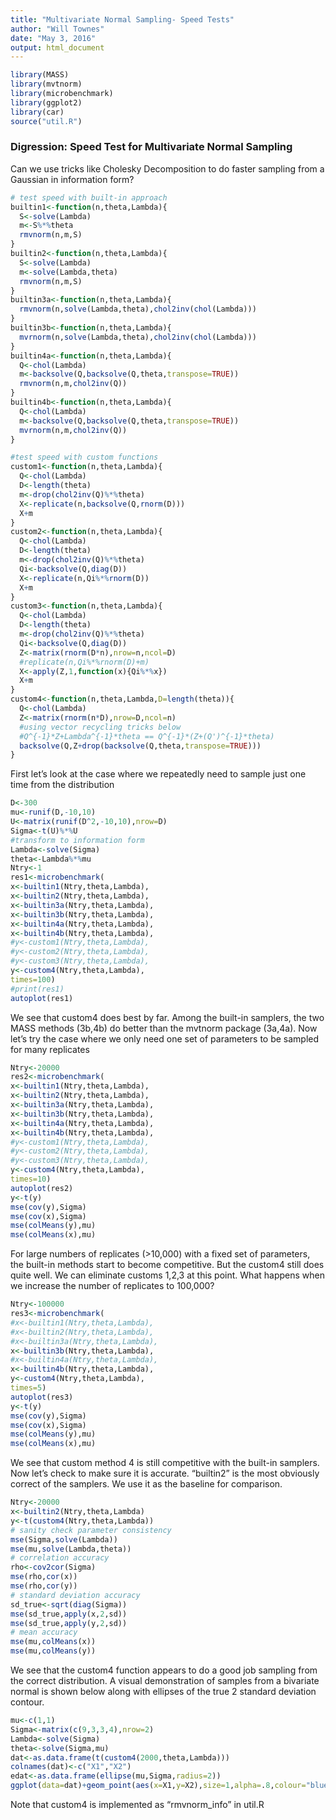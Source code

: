 ```yaml
---
title: "Multivariate Normal Sampling- Speed Tests"
author: "Will Townes"
date: "May 3, 2016"
output: html_document
---
```


```r
library(MASS)
library(mvtnorm)
library(microbenchmark)
library(ggplot2)
library(car)
source("util.R")
```

### Digression: Speed Test for Multivariate Normal Sampling

Can we use tricks like Cholesky Decomposition to do faster sampling from a Gaussian in information form?

```r
# test speed with built-in approach
builtin1<-function(n,theta,Lambda){
  S<-solve(Lambda)
  m<-S%*%theta
  rmvnorm(n,m,S)
}
builtin2<-function(n,theta,Lambda){
  S<-solve(Lambda)
  m<-solve(Lambda,theta)
  rmvnorm(n,m,S)
}
builtin3a<-function(n,theta,Lambda){
  rmvnorm(n,solve(Lambda,theta),chol2inv(chol(Lambda)))
}
builtin3b<-function(n,theta,Lambda){
  mvrnorm(n,solve(Lambda,theta),chol2inv(chol(Lambda)))
}
builtin4a<-function(n,theta,Lambda){
  Q<-chol(Lambda)
  m<-backsolve(Q,backsolve(Q,theta,transpose=TRUE))
  rmvnorm(n,m,chol2inv(Q))
}
builtin4b<-function(n,theta,Lambda){
  Q<-chol(Lambda)
  m<-backsolve(Q,backsolve(Q,theta,transpose=TRUE))
  mvrnorm(n,m,chol2inv(Q))
}

#test speed with custom functions
custom1<-function(n,theta,Lambda){
  Q<-chol(Lambda)
  D<-length(theta)
  m<-drop(chol2inv(Q)%*%theta)
  X<-replicate(n,backsolve(Q,rnorm(D)))
  X+m
}
custom2<-function(n,theta,Lambda){
  Q<-chol(Lambda)
  D<-length(theta)
  m<-drop(chol2inv(Q)%*%theta)
  Qi<-backsolve(Q,diag(D))
  X<-replicate(n,Qi%*%rnorm(D))
  X+m
}
custom3<-function(n,theta,Lambda){
  Q<-chol(Lambda)
  D<-length(theta)
  m<-drop(chol2inv(Q)%*%theta)
  Qi<-backsolve(Q,diag(D))
  Z<-matrix(rnorm(D*n),nrow=n,ncol=D)
  #replicate(n,Qi%*%rnorm(D)+m)
  X<-apply(Z,1,function(x){Qi%*%x})
  X+m
}
custom4<-function(n,theta,Lambda,D=length(theta)){
  Q<-chol(Lambda)
  Z<-matrix(rnorm(n*D),nrow=D,ncol=n)
  #using vector recycling tricks below
  #Q^{-1}*Z+Lambda^{-1}*theta == Q^{-1}*(Z+(Q')^{-1}*theta)
  backsolve(Q,Z+drop(backsolve(Q,theta,transpose=TRUE)))
}
```
First let's look at the case where we repeatedly need to sample just one time from the distribution
```r
D<-300
mu<-runif(D,-10,10)
U<-matrix(runif(D^2,-10,10),nrow=D)
Sigma<-t(U)%*%U
#transform to information form
Lambda<-solve(Sigma)
theta<-Lambda%*%mu
Ntry<-1
res1<-microbenchmark(
x<-builtin1(Ntry,theta,Lambda),
x<-builtin2(Ntry,theta,Lambda),
x<-builtin3a(Ntry,theta,Lambda),
x<-builtin3b(Ntry,theta,Lambda),
x<-builtin4a(Ntry,theta,Lambda),
x<-builtin4b(Ntry,theta,Lambda),
#y<-custom1(Ntry,theta,Lambda),
#y<-custom2(Ntry,theta,Lambda),
#y<-custom3(Ntry,theta,Lambda),
y<-custom4(Ntry,theta,Lambda),
times=100)
#print(res1)
autoplot(res1)
```

We see that custom4 does best by far. Among the built-in samplers, the two MASS methods (3b,4b) do better than the mvtnorm package (3a,4a). Now let's try the case where we only need one set of parameters to be sampled for many replicates

```r
Ntry<-20000
res2<-microbenchmark(
x<-builtin1(Ntry,theta,Lambda),
x<-builtin2(Ntry,theta,Lambda),
x<-builtin3a(Ntry,theta,Lambda),
x<-builtin3b(Ntry,theta,Lambda),
x<-builtin4a(Ntry,theta,Lambda),
x<-builtin4b(Ntry,theta,Lambda),
#y<-custom1(Ntry,theta,Lambda),
#y<-custom2(Ntry,theta,Lambda),
#y<-custom3(Ntry,theta,Lambda),
y<-custom4(Ntry,theta,Lambda),
times=10)
autoplot(res2)
y<-t(y)
mse(cov(y),Sigma)
mse(cov(x),Sigma)
mse(colMeans(y),mu)
mse(colMeans(x),mu)
```

For large numbers of replicates (>10,000) with a fixed set of parameters, the built-in methods start to become competitive. But the custom4 still does quite well. We can eliminate customs 1,2,3 at this point. What happens when we increase the number of replicates to 100,000?

```r
Ntry<-100000
res3<-microbenchmark(
#x<-builtin1(Ntry,theta,Lambda),
#x<-builtin2(Ntry,theta,Lambda),
#x<-builtin3a(Ntry,theta,Lambda),
x<-builtin3b(Ntry,theta,Lambda),
#x<-builtin4a(Ntry,theta,Lambda),
x<-builtin4b(Ntry,theta,Lambda),
y<-custom4(Ntry,theta,Lambda),
times=5)
autoplot(res3)
y<-t(y)
mse(cov(y),Sigma)
mse(cov(x),Sigma)
mse(colMeans(y),mu)
mse(colMeans(x),mu)
```

We see that custom method 4 is still competitive with the built-in samplers. Now let's check to make sure it is accurate. "builtin2" is the most obviously correct of the samplers. We use it as the baseline for comparison.

```r
Ntry<-20000
x<-builtin2(Ntry,theta,Lambda)
y<-t(custom4(Ntry,theta,Lambda))
# sanity check parameter consistency
mse(Sigma,solve(Lambda))
mse(mu,solve(Lambda,theta))
# correlation accuracy
rho<-cov2cor(Sigma)
mse(rho,cor(x))
mse(rho,cor(y))
# standard deviation accuracy
sd_true<-sqrt(diag(Sigma))
mse(sd_true,apply(x,2,sd))
mse(sd_true,apply(y,2,sd))
# mean accuracy
mse(mu,colMeans(x))
mse(mu,colMeans(y))
```

We see that the custom4 function appears to do a good job sampling from the correct distribution. A visual demonstration of samples from a bivariate normal is shown below along with ellipses of the true 2 standard deviation contour.

```r
mu<-c(1,1)
Sigma<-matrix(c(9,3,3,4),nrow=2)
Lambda<-solve(Sigma)
theta<-solve(Sigma,mu)
dat<-as.data.frame(t(custom4(2000,theta,Lambda)))
colnames(dat)<-c("X1","X2")
edat<-as.data.frame(ellipse(mu,Sigma,radius=2))
ggplot(data=dat)+geom_point(aes(x=X1,y=X2),size=1,alpha=.8,colour="blue")+geom_path(data=edat,aes(x=x,y=y),linetype=2,size=1.3)
```
Note that custom4 is implemented as "rmvnorm_info" in util.R